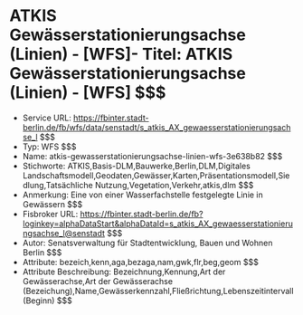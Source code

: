 # ATKIS Gewässerstationierungsachse (Linien) - [WFS]- Titel: ATKIS Gewässerstationierungsachse (Linien) - [WFS] $$$
- Service URL: https://fbinter.stadt-berlin.de/fb/wfs/data/senstadt/s_atkis_AX_gewaesserstationierungsachse_l $$$
- Typ: WFS $$$
- Name: atkis-gewasserstationierungsachse-linien-wfs-3e638b82 $$$
- Stichworte: ATKIS,Basis-DLM,Bauwerke,Berlin,DLM,Digitales Landschaftsmodell,Geodaten,Gewässer,Karten,Präsentationsmodell,Siedlung,Tatsächliche Nutzung,Vegetation,Verkehr,atkis,dlm $$$
- Anmerkung: Eine von einer Wasserfachstelle festgelegte Linie in Gewässern $$$
- Fisbroker URL: https://fbinter.stadt-berlin.de/fb?loginkey=alphaDataStart&alphaDataId=s_atkis_AX_gewaesserstationierungsachse_l@senstadt $$$
- Autor: Senatsverwaltung für Stadtentwicklung, Bauen und Wohnen Berlin $$$
- Attribute: bezeich,kenn,aga,bezaga,nam,gwk,flr,beg,geom $$$
- Attribute Beschreibung: Bezeichnung,Kennung,Art der Gewässerachse,Art der Gewässerachse (Bezeichung),Name,Gewässerkennzahl,Fließrichtung,Lebenszeitintervall (Beginn) $$$
